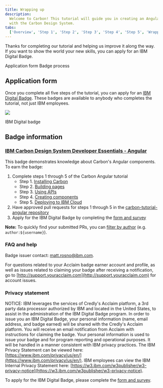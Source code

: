 ```yaml
---
title: Wrapping up
description:
  Welcome to Carbon! This tutorial will guide you in creating an Angular app
  with the Carbon Design System.
tabs:
  ['Overview', 'Step 1', 'Step 2', 'Step 3', 'Step 4', 'Step 5', 'Wrapping up']
---
```


<PageDescription>

Thanks for completing our tutorial and helping us improve it along the way. If
you want to show the world your new skills, you can apply for an IBM Digital
Badge.

</PageDescription>

<AnchorLinks>

<AnchorLink>Application form</AnchorLink>
<AnchorLink>Badge process</AnchorLink>

</AnchorLinks>

## Application form

Once you complete all five steps of the tutorial, you can apply for an
[IBM Digital Badge](https://badges.carbondesignsystem.com). These badges are
available to anybody who completes the tutorial, not just IBM employees.

<Row>
<Column colLg={8}>

![](/images/carbon-badge.png)

<Caption>IBM Digital badge</Caption>

</Column>
</Row>

## Badge information

### [IBM Carbon Design System Developer Essentials - Angular](https://www.youracclaim.com/org/ibm/badge/ibm-carbon-design-system-developer-essentials-angular)

This badge demonstrates knowledge about Carbon's Angular components. To earn the
badge:

1. Complete steps 1 through 5 of the Carbon Angular tutorial
   - Step 1. [Installing Carbon](/developing/angular-tutorial/step-1)
   - Step 2. [Building pages](/developing/angular-tutorial/step-2)
   - Step 3. [Using APIs](/developing/angular-tutorial/step-3)
   - Step 4. [Creating components](/developing/angular-tutorial/step-4)
   - Step 5. [Deploying to IBM Cloud](/developing/angular-tutorial/step-5)
2. Have approved pull requests for steps 1 through 5 in the
   [carbon-tutorial-angular repository](https://github.com/carbon-design-system/carbon-tutorial-angular)
3. Apply for the IBM Digital Badge by completing the
   [form and survey](https://badges.carbondesignsystem.com/)

<InlineNotification>

**Note:** To quickly find your submitted PRs, you can
[filter by author](https://github.com/carbon-design-system/carbon-tutorial-angular/pulls?utf8=%E2%9C%93&q=author%3Ausername)
(e.g. `author:${username}`).

</InlineNotification>

### FAQ and help

Badge issuer contact: matt.rosno@ibm.com.

For questions related to your Acclaim badge earner account and profile, as well
as issues related to claiming your badge after receiving a notification, go to
[http://support.youracclaim.com](http://support.youracclaim.com) for account
issues.

### Privacy statement

NOTICE: IBM leverages the services of Credly's Acclaim platform, a 3rd party
data processor authorized by IBM and located in the United States, to assist in
the administration of the IBM Digital Badge program. In order to issue you an
IBM Digital Badge, your personal information (name, email address, and badge
earned) will be shared with the Credly's Acclaim platform. You will receive an
email notification from Acclaim with instructions for claiming the badge. Your
personal information is used to issue your badge and for program reporting and
operational purposes. It will be handled in a manner consistent with IBM privacy
practices. The IBM Privacy Statement can be viewed here:
[https://www.ibm.com/privacy/us/en/](https://www.ibm.com/privacy/us/en/). IBM
employees can view the IBM Internal Privacy Statement here:
[https://w3.ibm.com/w3publisher/w3-privacy-notice](https://w3.ibm.com/w3publisher/w3-privacy-notice).

To apply for the IBM Digital Badge, please complete the
[form and survey](https://badges.carbondesignsystem.com).
